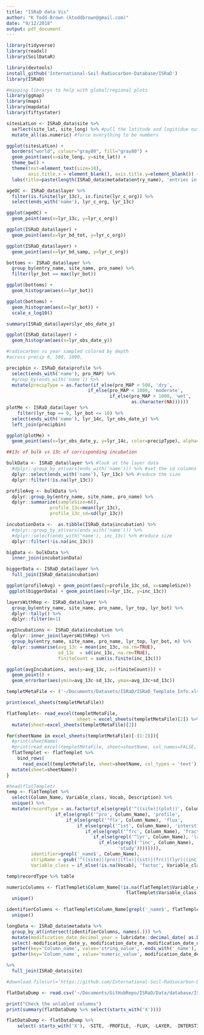 ```yaml
---
title: "ISRaD data Vis"
author: "K Todd-Brown (ktoddbrown@gmail.com)"
date: "9/12/2018"
output: pdf_document
---
```


```r
library(tidyverse)
library(readxl)
library(SoilDataR)

library(devtools)
install_github('International-Soil-Radiocarbon-Database/ISRaD')
library(ISRaD)

#mapping librarys to help with global/regional plots
library(ggmap)
library(maps)
library(mapdata)
library(fiftystater)

```

```r

sitesLatLon <- ISRaD_data$site %>%
  se?lect(site_lat, site_long) %>% #pull the latitude and logitidue out
  mutate_all(as.numeric) #force everything to be numbers

ggplot(sitesLatLon) +
  borders("world", colour="gray80", fill="gray80") + 
  geom_point(aes(x=site_long, y=site_lat)) + 
  theme_bw() +
  theme(text=element_text(size=18), 
        axis.title.x = element_blank(), axis.title.y=element_blank()) +
  labs(title=paste(length(ISRaD_data$metadata$entry_name), 'entries in ISRaD'))

```

```r
ageOC <- ISRaD_data$layer %>% 
  filter(is.finite(lyr_13c), is.finite(lyr_c_org)) %>%
  select(ends_with('name'), lyr_c_org, lyr_13c)

ggplot(ageOC) +
  geom_point(aes(x=lyr_13c, y=lyr_c_org))

ggplot(ISRaD_data$layer) +
  geom_point(aes(x=lyr_bd_tot, y=lyr_c_org))

ggplot(ISRaD_data$layer) +
  geom_point(aes(x=lyr_bd_samp, y=lyr_c_org))
```

```r
bottoms <- ISRaD_data$layer %>% 
  group_by(entry_name, site_name, pro_name) %>%
  filter(lyr_bot == max(lyr_bot))

ggplot(bottoms) +
  geom_histogram(aes(x=lyr_bot))

ggplot(bottoms) +
  geom_histogram(aes(x=lyr_bot)) +
  scale_x_log10()
```

```r
summary(ISRaD_data$layer$lyr_obs_date_y)

ggplot(ISRaD_data$layer) +
  geom_histogram(aes(x=lyr_obs_date_y))
```

```r
#radiocarbon vs year sampled colored by depth
#across precip 0, 500, 1000,

precipbin <- ISRaD_data$profile %>%
  select(ends_with('name'), pro_MAP) %>%
  #group_by(ends_with('name')) %>%
  mutate(precipType = as.factor(if_else(pro_MAP < 500, 'dry', 
                              if_else(pro_MAP < 1000, 'moderate',
                                      if_else(pro_MAP > 1000, 'wet',
                                              as.character(NA))))))
plotMe <- ISRaD_data$layer %>%
    filter(lyr_top == 0, lyr_bot <= 10) %>%
  select(ends_with('name'), lyr_14c, lyr_obs_date_y) %>%
  left_join(precipbin)

ggplot(plotMe) +
  geom_point(aes(x=lyr_obs_date_y, y=lyr_14c, color=precipType), alpha=0.5)
```

```r
##13c of bulk vs 13c of corrisponding incubation

bulkData <- ISRaD_data$layer %>% #look at the layer data
  #dplyr::group_by_at(vars(ends_with('name'))) %>% #set the id columns
  dplyr::select(ends_with('name'), lyr_13c) %>% #reduce the size
  dplyr::filter(!is.na(lyr_13c))

profileAvg <- bulkData %>% 
  dplyr::group_by(entry_name, site_name, pro_name) %>%
  dplyr::summarize(sampleSize=n(),
                profile_13c=mean(lyr_13c),
                profile_13c_sd=sd(lyr_13c))

incubationData <-  as.tibble(ISRaD_data$incubation) %>%
  #dplyr::group_by_at(vars(ends_with('name'))) %>%
  #dplyr::select(ends_with('name'), inc_13c) %>% #reduce size
  dplyr::filter(!is.na(inc_13c))

bigData <- bulkData %>%
  inner_join(incubationData)

biggerData <- ISRaD_data$layer %>%
  full_join(ISRaD_data$incubation)

ggplot(profileAvg) + geom_point(aes(y=profile_13c_sd, x=sampleSize))
 ggplot(biggerData) + geom_point(aes(x=lyr_13c, y=inc_13c))
```

```r
layersWithRep <- ISRaD_data$layer %>%
  group_by(entry_name, site_name, pro_name, lyr_top, lyr_bot) %>%
  dplyr::tally() %>%
  dplyr::filter(n>1)

avgIncubations <- ISRaD_data$incubation %>%
  dplyr::inner_join(layersWithRep) %>%
  group_by(entry_name, site_name, pro_name, lyr_top, lyr_bot, n) %>%
  dplyr::summarise(avg_13c = mean(inc_13c, na.rm=TRUE),
                   sd_13c  = sd(inc_13c, na.rm=TRUE),
                   finiteCount = sum(is.finite(inc_13c)))

ggplot(avgIncubations, aes(y=avg_13c, x=(finiteCount))) +
  geom_point() +
  geom_errorbar(aes(ymin=avg_13c-sd_13c, ymax=avg_13c+sd_13c))
```
```r
templetMetaFile <- ('~/Documents/Datasets/ISRaD/ISRaD_Template_Info.xlsx')

print(excel_sheets(templetMetaFile))

flatTemplet<- read_excel(templetMetaFile, 
                          sheet = excel_sheets(templetMetaFile)[2]) %>%
  mutate(sheet=excel_sheets(templetMetaFile)[2])

for(sheetName in excel_sheets(templetMetaFile)[-(1:2)]){
  #print(sheetName)
  #print(read_excel(templetMetaFile, sheet=sheetName, col_names=FALSE, n_max=1))
  flatTemplet <- flatTemplet %>% 
    bind_rows(
      read_excel(templetMetaFile, sheet=sheetName, col_types = 'text') %>%
  mutate(sheet=sheetName))
}
```

```r
#head(flatTemplet)
temp <- flatTemplet %>% 
  select(Column_Name, Variable_class, Vocab, Description) %>%
  unique() %>%
  mutate(recordType = as.factor(if_else(grepl('^((site)|(plot))', Column_Name), 'site', 
                  if_else(grepl('^pro', Column_Name), 'profile',
                      if_else(grepl('^flx', Column_Name), 'flux',
                          if_else(grepl('^ist', Column_Name), 'interstitial',
                             if_else(grepl('^frc', Column_Name), 'fraction',
                                if_else(grepl('^lyr', Column_Name), 'layer', 
                                  if_else(grepl('^inc', Column_Name), 'incubation', 
                                         'study')))))))),
         identifier=grepl('_name$', Column_Name),
         stripName = gsub('^((site)|(pro)|(flx)|(ist)|(frc)|(lyr)|(inc))_', '', Column_Name),
         Variable_class = if_else(!is.na(Vocab), 'factor', Variable_class))

temp$recordType %>% table

numericColumns <- flatTemplet$Column_Name[!is.na(flatTemplet$Variable_class) &
                                            flatTemplet$Variable_class == 'numeric'] %>%
  unique()

identifierColumns <- flatTemplet$Column_Name[grepl('_name$', flatTemplet$Column_Name)] %>%
  unique()

longData <- ISRaD_data$metadata %>%
  group_by_at(intersect(identifierColumns, names(.))) %>%
  mutate(modification_date_decimal_year = lubridate::decimal_date( as.Date(  paste(modification_date_y, modification_date_m, modification_date_d, sep='-')))) %>%
  select(-modification_date_y, modification_date_m, modification_date_d) %>%
  gather(key='Column_name', value='string_value', -ends_with('_name'), -modification_date_decimal_year) %>%
  gather(key='Column_name', value='numeric_value', modification_date_decimal_year) #broken, may need to break this into two dataframes

%>%
  full_join(ISRaD_data$site) 

```

```r
#download.file(url='https://github.com/International-Soil-Radiocarbon-Database/ISRaD/blob/master/Data/database/ISRaD_flat.csv', destfile = '~/Documents/Datasets/ISRaD/ISRaD_flat.csv')

flatDataDump <- read.csv('~/Documents/GitHubRepo/ISRaD/Data/database/ISRaD_flat.csv') 

print("Check the unlabled columns")
print(summary(flatDataDump %>% select(starts_with('X'))))

flatDataDump <- flatDataDump %>%
    select(-starts_with('X'), -SITE, -PROFILE, -FLUX, -LAYER, -INTERSTITIAL, -INCUBATION, -FRACTION)
```


